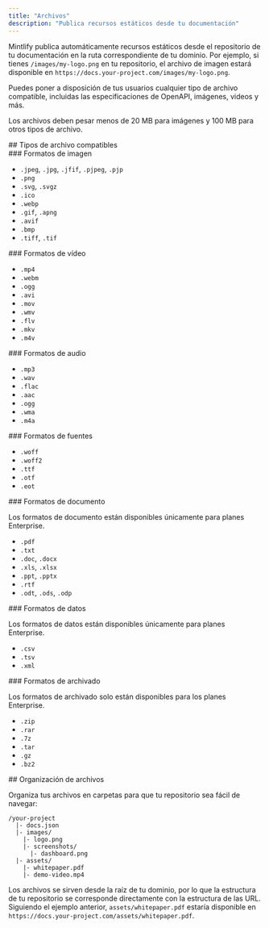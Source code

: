 ```yaml
---
title: "Archivos"
description: "Publica recursos estáticos desde tu documentación"
---
```


Mintlify publica automáticamente recursos estáticos desde el repositorio de tu documentación en la ruta correspondiente de tu dominio. Por ejemplo, si tienes `/images/my-logo.png` en tu repositorio, el archivo de imagen estará disponible en `https://docs.your-project.com/images/my-logo.png`.

Puedes poner a disposición de tus usuarios cualquier tipo de archivo compatible, incluidas las especificaciones de OpenAPI, imágenes, videos y más.

Los archivos deben pesar menos de 20 MB para imágenes y 100 MB para otros tipos de archivo.

<div id="supported-file-types">
  ## Tipos de archivo compatibles
</div>

<div id="image-formats">
  ### Formatos de imagen
</div>

- `.jpeg`, `.jpg`, `.jfif`, `.pjpeg`, `.pjp`
- `.png`
- `.svg`, `.svgz`
- `.ico`
- `.webp`
- `.gif`, `.apng`
- `.avif`
- `.bmp`
- `.tiff`, `.tif`

<div id="video-formats">
  ### Formatos de vídeo
</div>

- `.mp4`
- `.webm`
- `.ogg`
- `.avi`
- `.mov`
- `.wmv`
- `.flv`
- `.mkv`
- `.m4v`

<div id="audio-formats">
  ### Formatos de audio
</div>

- `.mp3`
- `.wav`
- `.flac`
- `.aac`
- `.ogg`
- `.wma`
- `.m4a`

<div id="font-formats">
  ### Formatos de fuentes
</div>

- `.woff`
- `.woff2`
- `.ttf`
- `.otf`
- `.eot`

<div id="document-formats">
  ### Formatos de documento
</div>

<Note>Los formatos de documento están disponibles únicamente para planes Enterprise.</Note>

- `.pdf`
- `.txt`
- `.doc`, `.docx`
- `.xls`, `.xlsx`
- `.ppt`, `.pptx`
- `.rtf`
- `.odt`, `.ods`, `.odp`

<div id="data-formats">
  ### Formatos de datos
</div>

<Note>Los formatos de datos están disponibles únicamente para planes Enterprise.</Note>

- `.csv`
- `.tsv`
- `.xml`

<div id="archive-formats">
  ### Formatos de archivado
</div>

<Note>Los formatos de archivado solo están disponibles para los planes Enterprise.</Note>

- `.zip`
- `.rar`
- `.7z`
- `.tar`
- `.gz`
- `.bz2`

<div id="file-organization">
  ## Organización de archivos
</div>

Organiza tus archivos en carpetas para que tu repositorio sea fácil de navegar:

```text
/your-project
  |- docs.json
  |- images/
    |- logo.png
    |- screenshots/
      |- dashboard.png
  |- assets/
    |- whitepaper.pdf
    |- demo-video.mp4
```

Los archivos se sirven desde la raíz de tu dominio, por lo que la estructura de tu repositorio se corresponde directamente con la estructura de las URL. Siguiendo el ejemplo anterior, `assets/whitepaper.pdf` estaría disponible en `https://docs.your-project.com/assets/whitepaper.pdf`.
